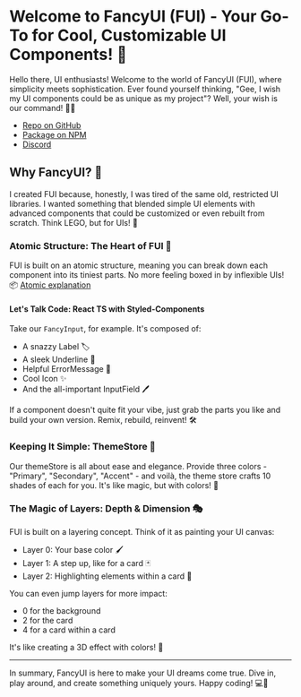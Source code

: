 
<Meta title="intro/Welcome" />

# Welcome to FancyUI (FUI) - Your Go-To for Cool, Customizable UI Components! 🌟

Hello there, UI enthusiasts! Welcome to the world of FancyUI (FUI), where simplicity meets sophistication. Ever found yourself thinking, "Gee, I wish my UI components could be as unique as my project"? Well, your wish is our command! 🧞‍♂️

- [Repo on GitHub](https://github.com/TobiTRy/FUI-FancyUI)
- [Package on NPM](https://www.npmjs.com/package/fui-fancyui)
- [Discord](https://discord.gg/HEXMuxq29M)

## Why FancyUI? 🤔

I created FUI because, honestly, I was tired of the same old, restricted UI libraries. I wanted something that blended simple UI elements with advanced components that could be customized or even rebuilt from scratch. Think LEGO, but for UIs! 🚀

### Atomic Structure: The Heart of FUI 🎨

FUI is built on an atomic structure, meaning you can break down each component into its tiniest parts. No more feeling boxed in by inflexible UIs! 📦 [Atomic explanation](./?path=/docs/stories-atomicstructure--docs)

#### Let's Talk Code: React TS with Styled-Components

Take our `FancyInput`, for example. It's composed of:

- A snazzy Label 🏷️
- A sleek Underline 📏
- Helpful ErrorMessage 🚫
- Cool Icon ✨
- And the all-important InputField 🖊️

If a component doesn't quite fit your vibe, just grab the parts you like and build your own version. Remix, rebuild, reinvent! 🛠️

### Keeping It Simple: ThemeStore 🎨

Our themeStore is all about ease and elegance. Provide three colors - "Primary", "Secondary", "Accent" - and voilà, the theme store crafts 10 shades of each for you. It's like magic, but with colors! 🌈

### The Magic of Layers: Depth & Dimension 🎭

FUI is built on a layering concept. Think of it as painting your UI canvas:

- Layer 0: Your base color 🖌️
- Layer 1: A step up, like for a card 🃏
- Layer 2: Highlighting elements within a card 🌟

You can even jump layers for more impact:

- 0 for the background
- 2 for the card
- 4 for a card within a card

It's like creating a 3D effect with colors! 🌇

---

In summary, FancyUI is here to make your UI dreams come true. Dive in, play around, and create something uniquely yours. Happy coding! 💻🎉
